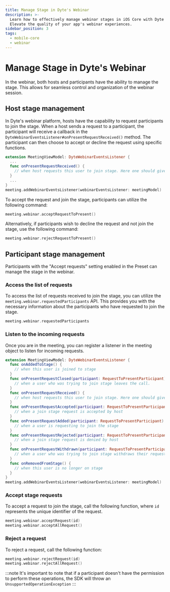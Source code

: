 ```yaml
---
title: Manage Stage in Dyte's Webinar
description: >-
  Learn how to effectively manage webinar stages in iOS Core with Dyte Docs.
  Elevate the quality of your app's webinar experiences.
sidebar_position: 3
tags:
  - mobile-core
  - webinar
---
```


# Manage Stage in Dyte's Webinar

In the webinar, both hosts and participants have the ability to manage the stage. This allows for seamless control and organization of the webinar session.

## Host stage management

In Dyte's webinar platform, hosts have the capability to request participants to join the stage. When a host sends a request to a participant, the participant will receive a callback in the `DyteWebinarEventsListener#onPresentRequestReceived()` method. The participant can then choose to accept or decline the request using specific functions.

```swift
extension MeetingViewModel: DyteWebinarEventsListener {
  ...
  func onPresentRequestReceived() {
    // when host requests this user to join stage. Here one should give choice to either accept the request or decline it.
  }
  ...
}
meeting.addWebinarEventsListener(webinarEventsListener: meetingModel)
```

To accept the request and join the stage, participants can utilize the following command:

```swift
meeting.webinar.acceptRequestToPresent()
```

Alternatively, if participants wish to decline the request and not join the stage, use the following command:

```swift
meeting.webinar.rejectRequestToPresent()
```

## Participant stage management

Participants with the "Accept requests" setting enabled in the Preset can manage the stage in the webinar.

### Access the list of requests

To access the list of requests received to join the stage, you can utilize the `meeting.webinar.requestedParticipants` API. This provides you with the necessary information about the participants who have requested to join the stage.

```swift
meeting.webinar.requestedParticipants
```

### Listen to the incoming requests

Once you are in the meeting, you can register a listener in the meeting object to listen for incoming requests.

```swift
extension MeetingViewModel: DyteWebinarEventsListener {
  func onAddedToStage() {
    // when this user is joined to stage
  }
  func onPresentRequestClosed(participant: RequestToPresentParticipant) {
    // when a user who was trying to join stage leaves the call.
  }
  func onPresentRequestReceived() {
    // when host requests this user to join stage. Here one should give choice to either accept the request or decline it.
  }
  func onPresentRequestAccepted(participant: RequestToPresentParticipant) {
    // when a join stage request is accepted by host
  }
  func onPresentRequestAdded(participant: RequestToPresentParticipant) {
    // when a user is requesting to join the stage
  }
  func onPresentRequestRejected(participant: RequestToPresentParticipant) {
    // when a join stage request is denied by host
  }
  func onPresentRequestWithdrawn(participant: RequestToPresentParticipant) {
    // when a user who was trying to join stage withdraws their request to join.
  }
  func onRemovedFromStage() {
    // when this user is no longer on stage
  }
}
meeting.addWebinarEventsListener(webinarEventsListener: meetingModel)
```

### Accept stage requests

To accept a request to join the stage, call the following function, where `id` represents the unique identifier of the request.

```swift
meeting.webinar.acceptRequest(id)
meeting.webinar.acceptAllRequest()
```

### Reject a request

To reject a request, call the following function:

```swift
meeting.webinar.rejectRequest(id)
meeting.webinar.rejectAllRequest()
```

:::note
It's important to note that if a participant doesn't have the permission to perform these operations, the SDK will throw an `UnsupportedOperationException`
:::

<head>
  <title>iOS Core Manage Stage in Dyte's Webinar</title>
</head>
